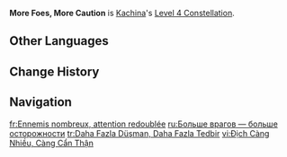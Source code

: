 {{Constellation Infobox
|image         = Constellation More Foes, More Caution.png
|character     = Kachina
|level         = 4
|description   = When there are 1/2/3/4 (or more) opponents within the Turbo Drill Field created by "Time to Get Serious!", the active character within the field gains 8%/12%/16%/20% increased DEF.
|scale_att1    = 
|scale_att2    = 
|utility1      = DEF Increase
|utility2      = Party DEF Increase
}}
'''More Foes, More Caution''' is [[Kachina]]'s [[Level 4 Constellation]].
<!--
==Gameplay Notes==
--><!--
==Preview==
{Preview
|file = More Foes, More Caution Preview
}
-->
==Other Languages==
{{Other Languages
|en       = More Foes, More Caution
|zhs      = 敌人越多，越要小心
|zhs_rm   = Dírén Yuèduō, Yuèyào Xiǎoxīn
|zht      = 敵人越多，越要小心
|zht_rm   = Dírén Yuèduō, Yuèyào Xiǎoxīn
|zh_tl    = More Enemies, More Caution
|ja       = 敵が多いほど、 気を付けなくちゃ…！
|ja_rm    = Teki ga Ooi hodo, Ki wo Tsukenakucha...!
|ja_tl    = More Foes, Need to Be Careful...!
|ko       = 적이 많을수록 조심하자
|ko_rm    = 
|ko_tl    = 
|es       = A más enemigos, más precaución
|es_tl    = The More Enemies, the More Caution
|fr       = Ennemis nombreux, attention redoublée
|fr_tl    = Numerous Enemies, Doubled Attention
|ru       = Больше врагов - больше осторожности
|ru_tl    = More Foes is More Caution
|th       = More Foes, More Caution
|vi       = Địch Càng Nhiều, Càng Cẩn Thận
|vi_tl    = 
|de       = Mehr Gegner, mehr Vorsicht
|de_tl    = More Foes, More Caution
|id       = More Foes, More Caution
|pt       = Mais Inimigos, Mais Cuidado
|pt_tl    = 
|tr       = Daha Fazla Düşman, Daha Fazla Tedbir
|tr_tl    = 
|it       = La prudenza non è mai troppa
|it_tl    = 
}}

==Change History==
{{Change History|5.0}}

==Navigation==
{{Talent Navbox|Kachina}}

[[fr:Ennemis nombreux, attention redoublée]]
[[ru:Больше врагов — больше осторожности]]
[[tr:Daha Fazla Düşman, Daha Fazla Tedbir]]
[[vi:Địch Càng Nhiều, Càng Cẩn Thận]]